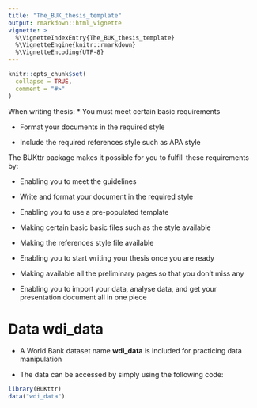 ```yaml
---
title: "The_BUK_thesis_template"
output: rmarkdown::html_vignette
vignette: >
  %\VignetteIndexEntry{The_BUK_thesis_template}
  %\VignetteEngine{knitr::rmarkdown}
  %\VignetteEncoding{UTF-8}
---
```


```r
knitr::opts_chunk$set(
  collapse = TRUE,
  comment = "#>"
)
```


When writing thesis:
* You must meet certain basic requirements

* Format your documents in the required style

* Include the required references style such as APA style

The BUKttr package makes it possible for you to fulfill these requirements by:

* Enabling you to meet the guidelines

* Write and format your document in the required style

* Enabling you to use a pre-populated template

* Making certain basic basic files such as the style available

* Making the references style file available

* Enabling you to start writing your thesis once you are ready

* Making available all the preliminary pages so that you don't miss any

* Enabling you to import your data, analyse data, and get your presentation document all in one piece

# Data wdi_data
* A World Bank dataset name **wdi_data** is included for practicing data manipulation

* The data can be accessed by simply using the following code:

```r
library(BUKttr)
data("wdi_data")
```

